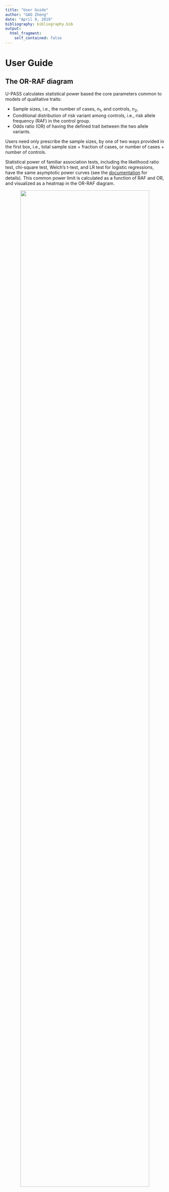 ```yaml
---
title: "User Guide"
author: "GAO Zheng"
date: "April 9, 2019"
bibliography: bibliography.bib
output:
  html_fragment:
    self_contained: false
---
```


# User Guide

## The OR-RAF diagram

U-PASS calculates statistical power based the core parameters common to models of qualitative traits:

- Sample sizes, i.e., the number of cases, $n_1$, and controls, $n_2$,
- Conditional distribution of risk variant among controls, i.e., risk allele frequency (RAF) in the control group.
- Odds ratio (OR) of having the defined trait between the two allele variants.

Users need only prescribe the sample sizes, by one of two ways provided in the first box, 
i.e., total sample size + fraction of cases, or number of cases + number of controls.

Statistical power of familiar association tests, including the likelihood ratio test, chi-square test, Welch's t-test, and LR test for logistic regressions, have the same asymptotic power curves
(see the [documentation](U-PASS_documentation.html#a_test-independent_power_analysis){target="_blank"} for details).
This common power limit is calculated as a function of RAF and OR, and visualized as a heatmap in the OR-RAF diagram. 

<center>
![](user_guide_files/basics.gif){width=90%}
</center>

<br />


## Interactively explore reported findings in the NHGRI-EBI Catalog

We provide options for users to load and overlay findings reported in the [NHGRI-EBI GWAS Catalog](https://www.ebi.ac.uk/gwas/home){target="_blank"}, or upload data from other sources compliant with the Catalog's data format.

A quick reference for the diagram with data overlay:

- Circles: reported associations
    - red: user selected loci
    - orange: findings reported in the same study as the user selected loci
    - blue: findings reported in studies other than the one selected
    
- Greyscale heatmap: OR-RAF power diagram of association tests
- red dashed lines: rare-variant threshold.
We recommend specifying the threshold by the [minimum calibration numbers](U-PASS_documentation.html#finite-sample_corrections){target="_blank"}. 
    - left (if present): the minimum risk variant count needed for the asymptotic approximations to apply.
    - right (if present): the minimum non-risk variant count needed for the asymptotic approximations to apply.
    
The initial sample sizes are dynamically adjusted, and automatically determined from texts of the article reporting the user selected loci.

Information of the selected loci and the study is also dynamically displayed below the diagram.

<center>
![](user_guide_files/interactive.gif){width=60%}
</center>

<br />

## Review and forensics of reported findings 

The unified power analysis allows us to examine results from different studies employing different models and applicable tests, in the same diagram, with the same power limits.
It allows for a systematic review of reported findings for their statistical validity. 

In particular, a reported association predicted to have low power given the study's sample size -- lying in the dark regions of the OR-RAF diagram -- while not impossible, invites further scrutiny. 
It should be noted that a reported association predicted to have high power is not automatically accurate, as survival bias induced by multiple testing may inflate the reported OR and RAF estimates.

Studies where reported associations show misalignment with the predicted powered curves may be further investigated for potential problems in the data curation process.
The following figure shows one such study, where gross misalignment was identified.

<center>
![optional caption text](user_guide_files/forensics.png){width=60%}
</center>

We reached out to the authors of the study [@dominguez2018pilot], who confirmed that the RAF reported in the Catalog were based on all subjects in the study, as opposed to only the control group,
while the Catalog requires that [RAF be reported in the control group only](https://www.ebi.ac.uk/gwas/docs/fileheaders){target="_blank"}.
As a consequence, the RAFs are systematically overestimated, shifting the reported findings to the right in the diagram.

In general, we expect this aspect of our software to be useful for discovering problems with data entry and catalog curation process, as well as for assessing the reproducibility and robustness of reported findings.

## Find optimal study designs

We provide three ways to perform power analysis, depending on the contraint of the study design.

- If the contraint is the total budget, i.e., total number of subjects recruited,
    - power is calculated as a function of the fraction of cases.
- If the contraint is the number of cases,
    - power is calculated as a function of the number of controls.
- If the contraint is the fraction of cases, 
    - power is calculated as a function of the total number of total subjects.

<center>
![optional caption text](user_guide_files/design.gif){width=100%}
</center>

<br />

The power analysis tool provides two ways to describe the model for biological process of the disease or trait of interest.

- Through the canonical prarmeters.
- Through the disease models.

As outlined in [Help  &#8594; Disease Models Revisited](disease_models_revisited.html){target="_blank"}, the distribution of observations can be specified through the canonical parameters, risk allele frequency in the control group ($f$) and odds ratio ($R$).
Estimates for these quantities in previous studies of the same trait can be found in GWAS catalogs such as the NHGRI-EBI Catalog.

Alternatively, users may opt to specify through the disease models, of which we implement the four most popular ones: additive, multiplicative, dominant, and recessive.
We remind users the difference between the risk allele frequency in the control group ($f$) versus risk allele frequency in the general population ($p$); only the latter is used in the disease model specifications.

Advanced users may choose to use a more succinct "signal size per sample" option, which directly parametrizes the signal sizes ($\lambda/n$).
Details can be found in the full supplement.


Type I error control criteria may be specified in terms of [family-wise error rate](https://en.wikipedia.org/wiki/Family-wise_error_rate){target="_blank"} or [type I error](https://en.wikipedia.org/wiki/Type_I_and_type_II_errors){target="_blank"}.

Target non-discovery rate may be specified in terms of [power / type II error](https://en.wikipedia.org/wiki/Type_I_and_type_II_errors){target="_blank"}, or the more stringent family-wise non-discovery rate, i.e., the probablity of not detecting any one of the loci with equal or stronger signal.


# References